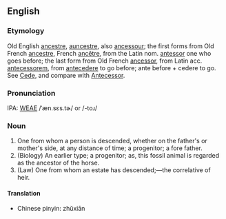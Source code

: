 ==English==
===Etymology===
Old English [[ancestre]], [[auncestre]], also  [[ancessour]]; the first forms from Old French [[ancestre]], French [[ancêtre]], from the Latin nom. [[antessor]] one who goes before; the last form  from Old French [[ancessor]], from Latin acc. [[antecessorem]], from [[antecedere]] to go before; ante before + cedere to go.  See [[Cede]], and compare with [[Antecessor]].

===Pronunciation===
IPA: [[WEAE]] /ˈæn.sɛs.tɚ/ or /-toɹ/

===Noun===
# One from whom a person is descended, whether on the  father's or mother's side, at any distance of time; a progenitor; a fore father.
# (Biology) An earlier type; a progenitor; as, this fossil animal is regarded as the ancestor of the horse.
# (Law) One from whom an estate has descended;&mdash;the correlative of heir.
<!-- material copied from Webster's Revised Unabridged Dictionary (1913) -->

==== Translation ==== 
* Chinese pinyin: zhŭxiān